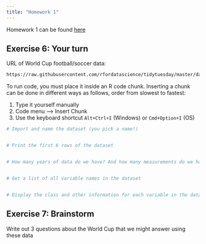 ```yaml
---
title: "Homework 1"
---
```


Homework 1 can be found [here](https://hashcx.github.io/mac-comp112website-f24/activities/02-rstudio-workshop.html#homework-1)

## Exercise 6: Your turn

URL of World Cup football/soccer data: 

``` markdown
https://raw.githubusercontent.com/rfordatascience/tidytuesday/master/data/2022/2022-11-29/worldcups.csv
```

::: {.callout-important}
To run code, you must place it inside an R code chunk.  Inserting a chunk can be done in different ways as follows, order from slowest to fastest:

1. Type it yourself manually
2. Code menu --> Insert Chunk
3. Use the keyboard shortcut `Alt+Ctrl+I` (Windows) or `Cmd+Option+I` (OS)
:::

```r
# Import and name the dataset (you pick a name!)


# Print the first 6 rows of the dataset


# How many years of data do we have? And how many measurements do we have on each year?


# Get a list of all variable names in the dataset


# Display the class and other information for each variable in the dataset


```


## Exercise 7: Brainstorm

Write out 3 questions about the World Cup that we might answer using these data

